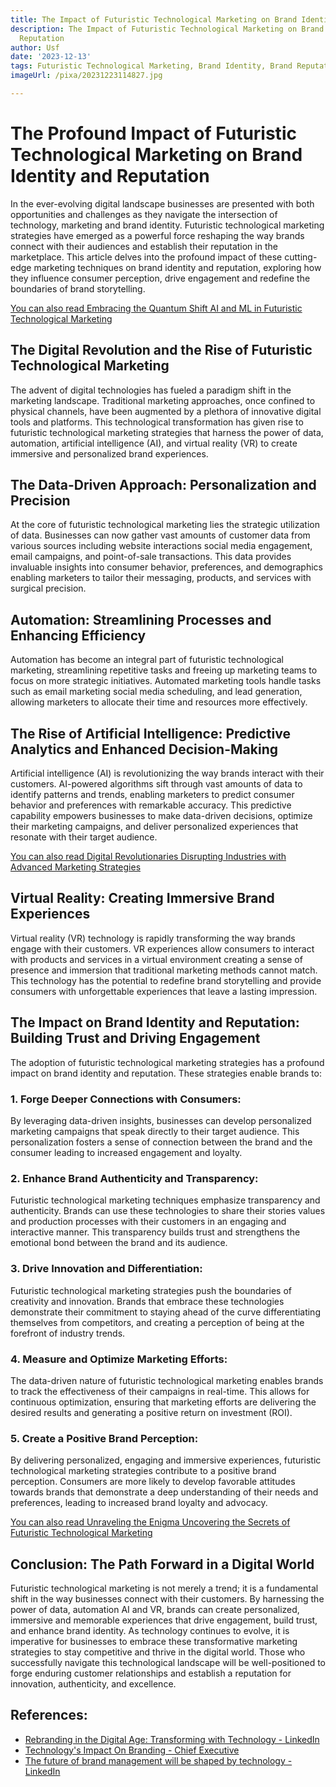 ```yaml
---
title: The Impact of Futuristic Technological Marketing on Brand Identity and Reputation
description: The Impact of Futuristic Technological Marketing on Brand Identity and
  Reputation
author: Usf
date: '2023-12-13'
tags: Futuristic Technological Marketing, Brand Identity, Brand Reputation
imageUrl: /pixa/20231223114827.jpg

---
```

# The Profound Impact of Futuristic Technological Marketing  on Brand Identity and  Reputation

In the ever-evolving digital landscape  businesses are presented with both opportunities and challenges  as  they navigate the intersection of technology, marketing and brand identity. Futuristic technological marketing strategies have emerged as a powerful force reshaping the way brands connect with their audiences and establish their reputation in the marketplace. This article delves into the  profound impact of  these cutting-edge marketing  techniques on brand identity and  reputation, exploring how they influence consumer perception, drive engagement and redefine the boundaries  of brand storytelling.

[You can also  read Embracing the Quantum Shift AI and  ML in Futuristic Technological  Marketing](Embracing%20the%20Quantum%20Shift%20AI%20and%20ML%20in%20Futuristic%20Technological%20Marketing)


## The  Digital Revolution and the  Rise of Futuristic  Technological Marketing

The advent of digital technologies has fueled a paradigm shift in the marketing landscape. Traditional marketing approaches, once confined to physical channels, have  been augmented by a plethora of innovative digital tools and platforms. This technological  transformation has given rise to futuristic technological marketing strategies that harness the power of  data, automation, artificial intelligence (AI), and virtual reality (VR) to create immersive  and personalized brand experiences.

## The Data-Driven Approach:  Personalization and Precision

At the core of futuristic technological marketing lies the strategic utilization of  data. Businesses  can now  gather vast amounts of customer data from various sources including website interactions social media engagement, email campaigns, and point-of-sale transactions. This data provides invaluable insights into consumer behavior, preferences, and demographics  enabling marketers to tailor their messaging, products, and services with surgical precision.

## Automation: Streamlining Processes and Enhancing Efficiency

Automation has become an  integral part of  futuristic technological marketing,  streamlining repetitive tasks and freeing up marketing teams to focus on more strategic initiatives.  Automated marketing tools handle tasks such as email marketing social media scheduling, and lead generation, allowing marketers to allocate their time  and  resources more effectively.

## The Rise of Artificial Intelligence: Predictive  Analytics and Enhanced Decision-Making

Artificial intelligence (AI) is revolutionizing  the way brands interact with their customers. AI-powered algorithms sift through vast amounts of data to identify patterns and trends, enabling marketers to predict  consumer  behavior and preferences with remarkable accuracy. This predictive capability empowers businesses to make data-driven decisions, optimize their  marketing campaigns, and deliver personalized experiences that resonate  with  their  target audience.

[You can also read Digital Revolutionaries  Disrupting Industries with Advanced Marketing Strategies](Digital%20Revolutionaries%20Disrupting%20Industries%20with%20Advanced%20Marketing%20Strategies)


##  Virtual Reality: Creating Immersive Brand Experiences

Virtual reality (VR) technology is rapidly  transforming the way  brands engage with their customers. VR experiences allow consumers  to interact with products and services in a virtual environment creating a sense of presence  and immersion that traditional  marketing methods cannot match.  This technology has  the  potential to  redefine brand storytelling and provide consumers with unforgettable experiences  that leave a lasting impression.

## The Impact on Brand Identity and Reputation: Building Trust and Driving Engagement

The adoption of futuristic technological marketing strategies has a profound impact on brand identity and reputation. These  strategies enable brands to:

### 1. Forge Deeper Connections with Consumers:

By leveraging data-driven  insights, businesses can develop personalized marketing campaigns that speak directly to  their target audience. This  personalization  fosters a sense of connection between the brand  and the consumer leading to  increased engagement and loyalty.

###  2. Enhance Brand Authenticity and Transparency:

Futuristic technological marketing techniques  emphasize transparency and authenticity. Brands can use these technologies to  share their stories values and production  processes with their customers in an engaging and interactive manner. This transparency builds trust and strengthens the emotional bond between the brand and its audience.

### 3. Drive Innovation and Differentiation:

Futuristic  technological marketing strategies push the boundaries of creativity  and innovation. Brands that embrace these technologies demonstrate  their commitment to staying  ahead of the curve differentiating  themselves from competitors, and creating a  perception of being at the forefront of industry trends.

### 4. Measure and Optimize Marketing Efforts:

The data-driven nature of futuristic technological marketing enables brands to  track the effectiveness of their campaigns in real-time. This allows for continuous  optimization, ensuring that marketing efforts are delivering the desired results and generating a positive  return on investment (ROI).

###  5. Create a Positive Brand Perception:

By delivering personalized, engaging and immersive experiences,  futuristic technological marketing strategies contribute  to a positive  brand perception. Consumers are more likely to develop favorable attitudes towards brands that demonstrate a deep understanding of their needs and preferences, leading to increased brand loyalty and advocacy.

[You can also read Unraveling the Enigma Uncovering  the Secrets of Futuristic Technological Marketing](Unraveling%20the%20Enigma%20Uncovering%20the%20Secrets%20of%20Futuristic%20Technological%20Marketing)


## Conclusion: The Path Forward in a Digital  World

Futuristic technological  marketing is not merely a trend; it is a fundamental shift in the way businesses connect with their customers. By harnessing the power of data, automation AI and VR, brands can create personalized, immersive and memorable experiences that  drive engagement, build trust, and enhance brand identity. As technology continues to evolve, it is imperative for businesses to embrace these transformative marketing strategies  to  stay competitive and thrive in the digital world. Those who successfully navigate this technological  landscape will be well-positioned to forge enduring customer relationships and establish a reputation for innovation, authenticity, and excellence.

## References:
- [Rebranding in the Digital Age: Transforming with Technology - LinkedIn](https://www.linkedin.com/pulse/rebranding-digital-age-transforming-technology)
- [Technology's Impact On Branding - Chief Executive](https://chiefexecutive.net/technologyaes-impact-on-branding/)
- [The future of brand management will be shaped by technology - LinkedIn](https://www.linkedin.com/pulse/future-brand-management-shaped-technology-diffrentmarketing)
